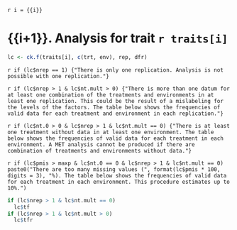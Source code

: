 `r i = {{i}}`

# {{i+1}}. Analysis for trait `r traits[i]`

```r
lc <- ck.f(traits[i], c(trt, env), rep, dfr)
```

`r if (lc$nrep == 1) {"There is only one replication. Analysis is not possible with one replication."}`

`r if (lc$nrep > 1 & lc$nt.mult > 0) {"There is more than one datum for at least one combination of the treatments and environments in at least one replication. This could be the result of a mislabeling for the levels of the factors. The table below shows the frequencies of valid data for each treatment and environment in each replication."}`

`r if (lc$nt.0 > 0 & lc$nrep > 1 & lc$nt.mult == 0) {"There is at least one treatment without data in at least one environment. The table below shows the frequencies of valid data for each treatment in each environment. A MET analysis cannot be produced if there are combination of treatments and environments without data."}`

`r if (lc$pmis > maxp & lc$nt.0 == 0 & lc$nrep > 1 & lc$nt.mult == 0) paste0("There are too many missing values (", format(lc$pmis * 100, digits = 3), "%). The table below shows the frequencies of valid data for each treatment in each environment. This procedure estimates up to 10%.")`

```r
if (lc$nrep > 1 & lc$nt.mult == 0)
  lc$tf
if (lc$nrep > 1 & lc$nt.mult > 0)
  lc$tfr
```
